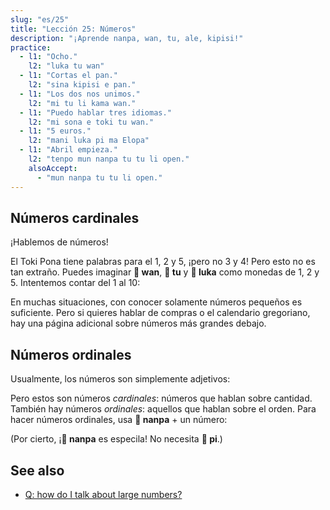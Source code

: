 ```yaml
---
slug: "es/25"
title: "Lección 25: Números"
description: "¡Aprende nanpa, wan, tu, ale, kipisi!"
practice:
  - l1: "Ocho."
    l2: "luka tu wan"
  - l1: "Cortas el pan."
    l2: "sina kipisi e pan."
  - l1: "Los dos nos unimos."
    l2: "mi tu li kama wan."
  - l1: "Puedo hablar tres idiomas."
    l2: "mi sona e toki tu wan."
  - l1: "5 euros."
    l2: "mani luka pi ma Elopa"
  - l1: "Abril empieza."
    l2: "tenpo mun nanpa tu tu li open."
    alsoAccept:
      - "mun nanpa tu tu li open."
---
```



## Números cardinales

¡Hablemos de números!

<List>
  <Word sl="wan" m="uno; unido" />
  <Word sl="tu" m="dos; dividido" />
  <Word sl="luka" m="cinco, mano" />
  <Word sl="mute" m="mucho" />
  <Word sl="ale" m="todo, cada" />
  <Word sl="kipisi" m="pieza, partd; cortar" />
</List>

El Toki Pona tiene palabras para el 1, 2 y 5, ¡pero no 3 y 4! Pero esto no es tan extraño. Puedes imaginar **󱥳 wan**, **󱥮 tu** y **󱤭 luka** como monedas de 1, 2 y 5. Intentemos contar del 1 al 10:

<List>
    <Word sl="wan" m="uno" />
    <Word sl="tu" m="dos" />
    <Word sl="tu wan" m="tres" />
    <Word sl="tu tu" m="cuatro" />
    <Word sl="luka" m="cinco" />
    <Word sl="luka wan" m="seis" />
    <Word sl="luka tu" m="siete" />
    <Word sl="luka tu wan" m="ocho" />
    <Word sl="luka tu tu" m="nueve" />
    <Word sl="luka luka" m="diez" />
</List>

En muchas situaciones, con conocer solamente números pequeños es suficiente. Pero si quieres hablar de compras o el calendario gregoriano, hay una página adicional sobre números más grandes debajo.

## Números ordinales

Usualmente, los números son simplemente adjetivos:

<List>
    <Word sl="kala wan" m="un pez" />
    <Word sl="soko tu tu" m="cuatro setas" />
    <Word sl="mun luka" m="cinco meses" />
</List>

Pero estos son números *cardinales*: números que hablan sobre cantidad. También hay números *ordinales*: aquellos que hablan sobre el orden. Para hacer números ordinales, usa **󱤽 nanpa** + un número:

<List>
    <Word sl="nanpa" m="número; n. ..." />
    <Word sl="kala nanpa wan" m="el primer pez" />
    <Word sl="soko nanpa tu tu" m="la cuarta seta" />
    <Word sl="mun nanpa luka" m="el quinto mes" />
</List>

(Por cierto, ¡**󱤽 nanpa** es especila! No necesita **󱥍 pi**.)

<Practice exercises={frontmatter.practice} />

## See also
* [Q: how do I talk about large numbers?](/es/large-numbers//)
